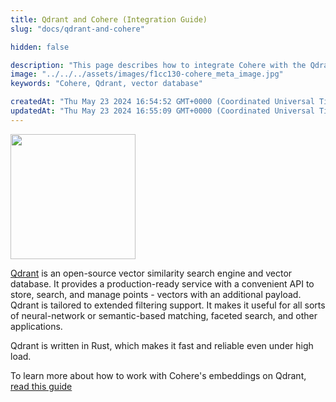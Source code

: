 ```yaml
---
title: Qdrant and Cohere (Integration Guide)
slug: "docs/qdrant-and-cohere"

hidden: false

description: "This page describes how to integrate Cohere with the Qdrant vector database."
image: "../../../assets/images/f1cc130-cohere_meta_image.jpg"  
keywords: "Cohere, Qdrant, vector database"

createdAt: "Thu May 23 2024 16:54:52 GMT+0000 (Coordinated Universal Time)"
updatedAt: "Thu May 23 2024 16:55:09 GMT+0000 (Coordinated Universal Time)"
---
```


<img src="../../../assets/images/7c00c49-qdrant-logo.png" width="200px" height="auto" class="light-bg" />

[Qdrant](https://qdrant.tech/) is an open-source vector similarity search engine and vector database. It provides a production-ready service with a convenient API to store, search, and manage points - vectors with an additional payload. Qdrant is tailored to extended filtering support. It makes it useful for all sorts of neural-network or semantic-based matching, faceted search, and other applications.

Qdrant is written in Rust, which makes it fast and reliable even under high load.

To learn more about how to work with Cohere's embeddings on Qdrant, [read this guide](https://qdrant.tech/documentation/embeddings/cohere/)